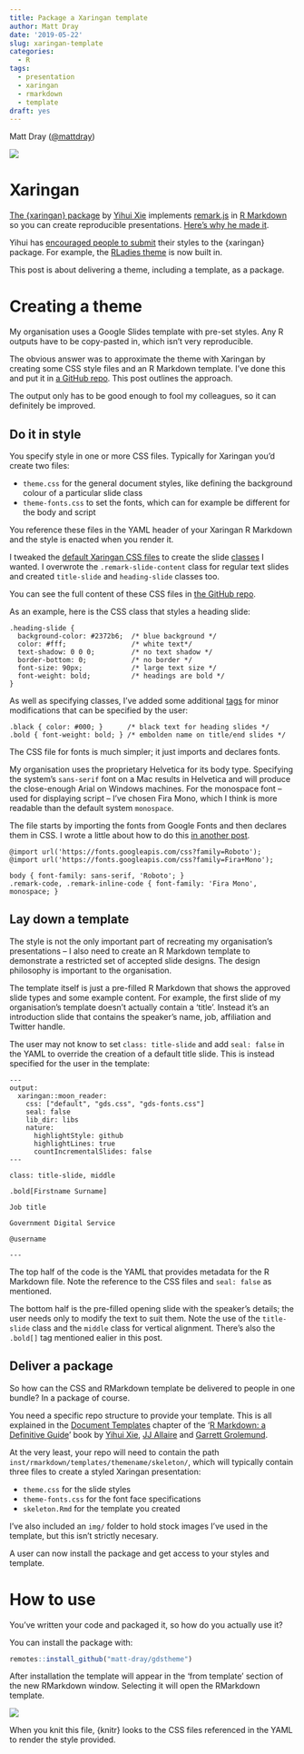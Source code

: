 ```yaml
---
title: Package a Xaringan template
author: Matt Dray
date: '2019-05-22'
slug: xaringan-template
categories:
  - R
tags:
  - presentation
  - xaringan
  - rmarkdown
  - template
draft: yes
---
```


Matt Dray ([\@mattdray](https://www.twitter.com/mattdray))

![](https://raw.githubusercontent.com/matt-dray/gdstheme/master/img/20190514-template.gif)

# Xaringan

[The {xaringan} package](https://slides.yihui.name/xaringan/) by [Yihui Xie](https://yihui.name/) implements [remark.js](https://github.com/gnab/remark) in [R Markdown](https://bookdown.org/yihui/rmarkdown/) so you can create reproducible presentations. [Here's why he made it](https://yihui.name/en/2017/08/why-xaringan-remark-js/).

Yihui has [encouraged people to submit](https://yihui.name/en/2017/10/xaringan-themes/) their styles to the {xaringan} package. For example, the [RLadies theme](https://alison.rbind.io/post/r-ladies-slides/) is now built in.

This post is about delivering a theme, including a template, as a package.

# Creating a theme

My organisation uses a Google Slides template with pre-set styles. Any R outputs have to be copy-pasted in, which isn't very reproducible.

The obvious answer was to approximate the theme with Xaringan by creating some CSS style files and an R Markdown template. I've done this and put it in [a GitHub repo](). This post outlines the approach.

The output only has to be good enough to fool my colleagues, so it can definitely be improved.

## Do it in style

You specify style in one or more CSS files. Typically for Xaringan you'd create two files:

* `theme.css` for the general document styles, like defining the background colour of a particular slide class
* `theme-fonts.css` to set the fonts, which can for example be different for the body and script

You reference these files in the YAML header of your Xaringan R Markdown and the style is enacted when you render it.

I tweaked the [default Xaringan CSS files](https://github.com/yihui/xaringan/tree/master/inst/rmarkdown/templates/xaringan/resources) to create the slide [classes](https://www.w3schools.com/cssref/sel_class.asp) I wanted. I overwrote the `.remark-slide-content` class for regular text slides and created `title-slide` and `heading-slide` classes too.

You can see the full content of these CSS files in [the GitHub repo](https://github.com/matt-dray/gdstheme/tree/master/inst/rmarkdown/templates/gdstheme/skeleton).

As an example, here is the CSS class that styles a heading slide:

```
.heading-slide {
  background-color: #2372b6;  /* blue background */
  color: #fff;                /* white text*/
  text-shadow: 0 0 0;         /* no text shadow */
  border-bottom: 0;           /* no border */
  font-size: 90px;            /* large text size */
  font-weight: bold;          /* headings are bold */
}
```

As well as specifying classes, I've added some additional [tags](https://www.w3schools.com/tags/tag_style.asp) for minor modifications that can be specified by the user:

```
.black { color: #000; }      /* black text for heading slides */
.bold { font-weight: bold; } /* embolden name on title/end slides */
```

The CSS file for fonts is much simpler; it just imports and declares fonts.

My organisation uses the proprietary Helvetica for its body type. Specifying the system's `sans-serif` font on a Mac results in Helvetica and will produce the close-enough Arial on Windows machines. For the monospace font -- used for displaying script -- I've chosen Fira Mono, which I think is more readable than the default system `monospace`.

The file starts by importing the fonts from Google Fonts and then declares them in CSS. I wrote a little about how to do this [in another post]().

```
@import url('https://fonts.googleapis.com/css?family=Roboto');
@import url('https://fonts.googleapis.com/css?family=Fira+Mono');

body { font-family: sans-serif, 'Roboto'; }
.remark-code, .remark-inline-code { font-family: 'Fira Mono', monospace; }
```

## Lay down a template

The style is not the only important part of recreating my organisation's presentations -- I also need to create an R Markdown template to demonstrate a restricted set of accepted slide designs. The design philosophy is important to the organisation.

The template itself is just a pre-filled R Markdown that shows the approved slide types and some example content. For example, the first slide of my organisation's template doesn't actually contain a 'title'. Instead it's an introduction slide that contains the speaker's name, job, affiliation and Twitter handle.

The user may not know to set `class: title-slide` and add `seal: false` in the YAML to override the creation of a default title slide. This is instead specified for the user in the template:

```
---
output:
  xaringan::moon_reader:
    css: ["default", "gds.css", "gds-fonts.css"]
    seal: false
    lib_dir: libs
    nature:
      highlightStyle: github
      highlightLines: true
      countIncrementalSlides: false
---

class: title-slide, middle

.bold[Firstname Surname]

Job title

Government Digital Service

@username

---
```

The top half of the code is the YAML that provides metadata for the R Markdown file. Note the reference to the CSS files and `seal: false` as mentioned. 

The bottom half is the pre-filled opening slide with the speaker's details; the user needs only to modify the text to suit them. Note the use of the `title-slide` class and the `middle` class for vertical alignment. There's also the `.bold[]` tag mentioned ealier in this post.

## Deliver a package

So how can the CSS and RMarkdown template be delivered to people in one bundle? In a package of course.

You need a specific repo structure to provide your template. This is all explained in the [Document Templates](https://bookdown.org/yihui/rmarkdown/document-templates.html) chapter of the '[R Markdown: a Definitive Guide](https://bookdown.org/yihui/rmarkdown/)' book by [Yihui Xie](https://yihui.name/), [JJ Allaire](https://github.com/jjallaire) and [Garrett Grolemund](https://twitter.com/StatGarrett).

At the very least, your repo will need to contain the path `inst/rmarkdown/templates/themename/skeleton/`, which will typically contain three files to create a styled Xaringan presentation:

* `theme.css` for the slide styles
* `theme-fonts.css` for the font face specifications
* `skeleton.Rmd` for the template you created

I've also included an `img/` folder to hold stock images I've used in the template, but this isn't strictly necesary.

A user can now install the package and get access to your styles and template.

# How to use

You've written your code and packaged it, so how do you actually use it?

You can install the package with:

```r
remotes::install_github("matt-dray/gdstheme")
```

After installation the template will appear in the 'from template' section of the new RMarkdown window. Selecting it will open the RMarkdown template.

![](https://raw.githubusercontent.com/matt-dray/gdstheme/master/img/new-rmd.png)

When you knit this file, {knitr} looks to the CSS files referenced in the YAML to render the style provided.